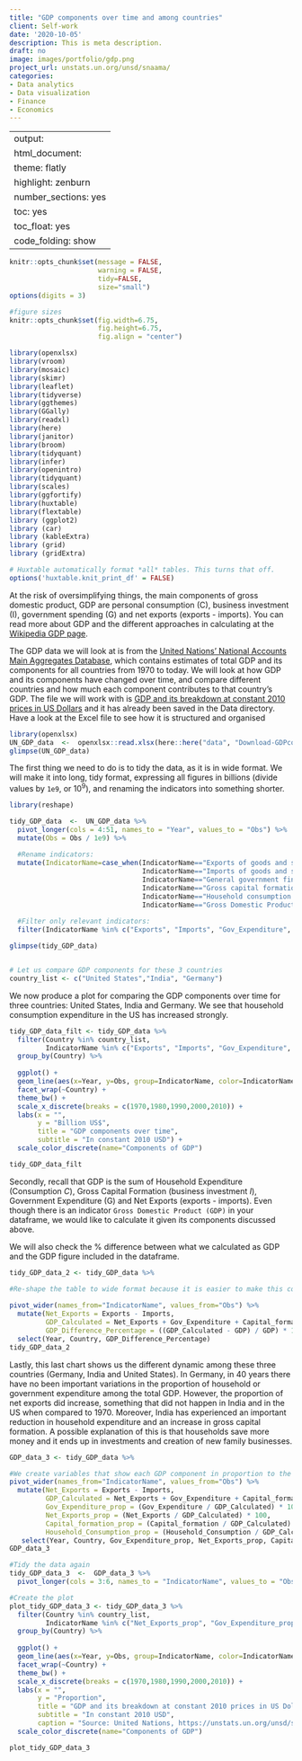 ```yaml
---
title: "GDP components over time and among countries"
client: Self-work
date: '2020-10-05'
description: This is meta description.
draft: no
image: images/portfolio/gdp.png
project_url: unstats.un.org/unsd/snaama/
categories:
- Data analytics
- Data visualization
- Finance
- Economics
---
```


---
output:
  html_document:
    theme: flatly
    highlight: zenburn
    number_sections: yes
    toc: yes
    toc_float: yes
    code_folding: show
---

```r
knitr::opts_chunk$set(message = FALSE, 
                      warning = FALSE, 
                      tidy=FALSE,
                      size="small")
options(digits = 3)

#figure sizes
knitr::opts_chunk$set(fig.width=6.75, 
                      fig.height=6.75,
                      fig.align = "center")
```

```r
library(openxlsx)
library(vroom)
library(mosaic)
library(skimr)
library(leaflet)
library(tidyverse)
library(ggthemes)
library(GGally)
library(readxl)
library(here)
library(janitor)
library(broom)
library(tidyquant)
library(infer)
library(openintro)
library(tidyquant)
library(scales)
library(ggfortify)
library(huxtable)
library(flextable)
library (ggplot2)
library (car)
library (kableExtra)
library (grid)
library (gridExtra)

# Huxtable automatically format *all* tables. This turns that off.
options('huxtable.knit_print_df' = FALSE)
```

At the risk of oversimplifying things, the main components of gross domestic product, GDP are personal consumption (C), business investment (I), government spending (G) and net exports (exports - imports). You can read more about GDP and the different approaches in calculating at the [Wikipedia GDP page](https://en.wikipedia.org/wiki/Gross_domestic_product).

The GDP data we will look at is from the [United Nations' National Accounts Main Aggregates Database](https://unstats.un.org/unsd/snaama/Downloads), which contains estimates of total GDP and its components for all countries from 1970 to today. We will look at how GDP and its components have changed over time, and compare different countries and how much each component contributes to that country's GDP. The file we will work with is [GDP and its breakdown at constant 2010 prices in US Dollars](http://unstats.un.org/unsd/amaapi/api/file/6) and it has already been saved in the Data directory. Have a look at the Excel file to see how it is structured and organised


```r

library(openxlsx)
UN_GDP_data  <-  openxlsx::read.xlsx(here::here("data", "Download-GDPconstant-USD-countries.xlsx"))
glimpse(UN_GDP_data)

```

The first thing we need to do is to tidy the data, as it is in wide format. We will make it into long, tidy format, expressing all figures in billions (divide values by `1e9`, or $10^9$), and renaming the indicators into something shorter.

```r

library(reshape)

tidy_GDP_data  <-  UN_GDP_data %>% 
  pivot_longer(cols = 4:51, names_to = "Year", values_to = "Obs") %>% 
  mutate(Obs = Obs / 1e9) %>%
  
  #Rename indicators:
  mutate(IndicatorName=case_when(IndicatorName=="Exports of goods and services" ~ "Exports",
                                 IndicatorName=="Imports of goods and services" ~ "Imports",
                                 IndicatorName=="General government final consumption expenditure" ~ "Gov_Expenditure",
                                 IndicatorName=="Gross capital formation" ~ "Capital_formation",
                                 IndicatorName=="Household consumption expenditure (including Non-profit institutions serving households)" ~ "Household_Consumption",
                                 IndicatorName=="Gross Domestic Product (GDP)" ~ "GDP")) %>% 
  
  #Filter only relevant indicators:
  filter(IndicatorName %in% c("Exports", "Imports", "Gov_Expenditure", "Capital_formation", "Household_Consumption", "GDP"))

glimpse(tidy_GDP_data)


# Let us compare GDP components for these 3 countries
country_list <- c("United States","India", "Germany")

```

We now produce a plot for comparing the GDP components over time for three countries: United States, India and Germany. We see that household consumption expenditure in the US has increased strongly.

```r

tidy_GDP_data_filt <- tidy_GDP_data %>%
  filter(Country %in% country_list,
         IndicatorName %in% c("Exports", "Imports", "Gov_Expenditure", "Capital_formation", "Household_Consumption")) %>% 
  group_by(Country) %>% 
  
  ggplot() +
  geom_line(aes(x=Year, y=Obs, group=IndicatorName, color=IndicatorName)) +
  facet_wrap(~Country) +
  theme_bw() +
  scale_x_discrete(breaks = c(1970,1980,1990,2000,2010)) +
  labs(x = "",
       y = "Billion US$",
       title = "GDP components over time",
       subtitle = "In constant 2010 USD") +
  scale_color_discrete(name="Components of GDP")

tidy_GDP_data_filt

```

Secondly, recall that GDP is the sum of Household Expenditure (Consumption *C*), Gross Capital Formation (business investment *I*), Government Expenditure (G) and Net Exports (exports - imports). Even though there is an indicator `Gross Domestic Product (GDP)` in your dataframe, we would like to calculate it given its components discussed above.

We will also check the % difference between what we calculated as GDP and the GDP figure included in the dataframe.

```r

tidy_GDP_data_2 <- tidy_GDP_data %>% 

#Re-shape the table to wide format because it is easier to make this computations that way.
  
pivot_wider(names_from="IndicatorName", values_from="Obs") %>% 
  mutate(Net_Exports = Exports - Imports,
         GDP_Calculated = Net_Exports + Gov_Expenditure + Capital_formation + Household_Consumption,
         GDP_Difference_Percentage = ((GDP_Calculated - GDP) / GDP) * 100) %>% 
  select(Year, Country, GDP_Difference_Percentage)
tidy_GDP_data_2

```

Lastly, this last chart shows us the different dynamic among these three countries (Germany, India and United States). In Germany, in 40 years there have no been important variations in the proportion of household or government expenditure among the total GDP. However, the proportion of net exports did increase, something that did not happen in India and in the US when compared to 1970. Moreover, India has experienced an important reduction in household expenditure and an increase in gross capital formation. A possible explanation of this is that households save more money and it ends up in investments and creation of new family businesses.

```r

GDP_data_3 <- tidy_GDP_data %>% 

#We create variables that show each GDP component in proportion to the total GDP of the country for that year
pivot_wider(names_from="IndicatorName", values_from="Obs") %>% 
  mutate(Net_Exports = Exports - Imports,
         GDP_Calculated = Net_Exports + Gov_Expenditure + Capital_formation + Household_Consumption,
         Gov_Expenditure_prop = (Gov_Expenditure / GDP_Calculated) * 100,
         Net_Exports_prop = (Net_Exports / GDP_Calculated) * 100,
         Capital_formation_prop = (Capital_formation / GDP_Calculated) * 100,
         Household_Consumption_prop = (Household_Consumption / GDP_Calculated) * 100) %>% 
   select(Year, Country, Gov_Expenditure_prop, Net_Exports_prop, Capital_formation_prop, Household_Consumption_prop)
GDP_data_3

#Tidy the data again
tidy_GDP_data_3  <-  GDP_data_3 %>% 
  pivot_longer(cols = 3:6, names_to = "IndicatorName", values_to = "Obs")

#Create the plot
plot_tidy_GDP_data_3 <- tidy_GDP_data_3 %>% 
  filter(Country %in% country_list,
         IndicatorName %in% c("Net_Exports_prop", "Gov_Expenditure_prop", "Capital_formation_prop", "Household_Consumption_prop")) %>%
  group_by(Country) %>% 
  
  ggplot() +
  geom_line(aes(x=Year, y=Obs, group=IndicatorName, color=IndicatorName)) +
  facet_wrap(~Country) +
  theme_bw() +
  scale_x_discrete(breaks = c(1970,1980,1990,2000,2010)) +
  labs(x = "",
       y = "Proportion",
       title = "GDP and its breakdown at constant 2010 prices in US Dollars",
       subtitle = "In constant 2010 USD",
       caption = "Source: United Nations, https://unstats.un.org/unsd/snaama/Downloads") +
  scale_color_discrete(name="Components of GDP")

plot_tidy_GDP_data_3

```
